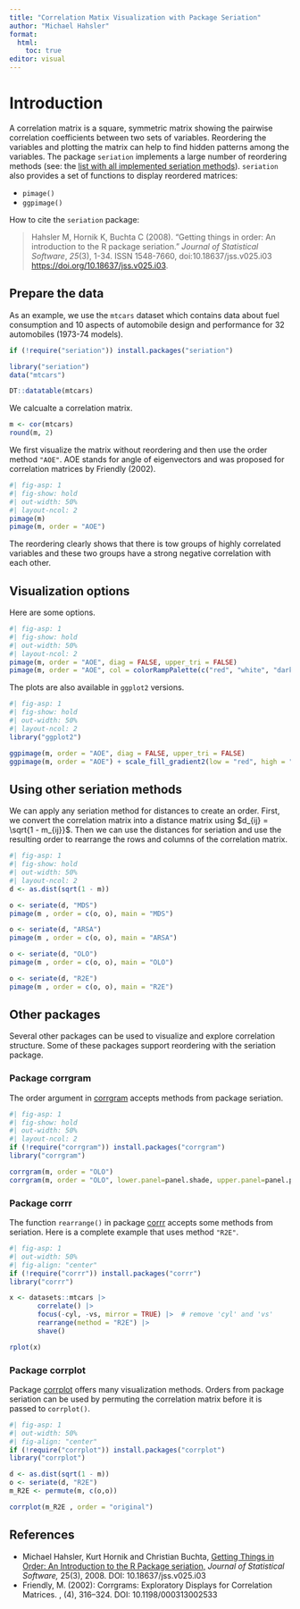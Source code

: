 ```yaml
---
title: "Correlation Matix Visualization with Package Seriation"
author: "Michael Hahsler"
format:
  html:
    toc: true
editor: visual
---
```


# Introduction

A correlation matrix is a square, symmetric matrix showing the pairwise 
correlation coefficients between two sets of variables. Reordering 
the variables and plotting the matrix can help to find hidden patterns among 
the variables. The package `seriation` implements a large number of reordering methods (see: the [list with all implemented seriation methods](https://mhahsler.github.io/seriation/seriation_methods.html)). `seriation` also provides a set of functions to display reordered matrices:

-   `pimage()`
-   `ggpimage()`

How to cite the `seriation` package:

> Hahsler M, Hornik K, Buchta C (2008). "Getting things in order: An introduction to the R package seriation." *Journal of Statistical Software*, *25*(3), 1-34. ISSN 1548-7660, doi:10.18637/jss.v025.i03 <https://doi.org/10.18637/jss.v025.i03>.

## Prepare the data

As an example, we use the `mtcars` dataset 
which contains data about fuel consumption and 10 aspects of automobile design and performance for 32 automobiles (1973-74 models).

```r
if (!require("seriation")) install.packages("seriation")

library("seriation")
data("mtcars")

DT::datatable(mtcars)
```

We calcualte a correlation matrix.

```r
m <- cor(mtcars)
round(m, 2)
```

We first visualize the matrix without reordering and then use the order method `"AOE"`.
AOE stands for angle of eigenvectors and was proposed for correlation matrices by
Friendly (2002).


```r
#| fig-asp: 1
#| fig-show: hold
#| out-width: 50%
#| layout-ncol: 2 
pimage(m)
pimage(m, order = "AOE")
```

The reordering clearly shows that there is tow groups of highly correlated variables and these
two groups have a strong negative correlation with each other.


## Visualization options

Here are some options.

```r
#| fig-asp: 1
#| fig-show: hold
#| out-width: 50%
#| layout-ncol: 2 
pimage(m, order = "AOE", diag = FALSE, upper_tri = FALSE)
pimage(m, order = "AOE", col = colorRampPalette(c("red", "white", "darkgreen"))(100))
```


The plots are also available in `ggplot2` versions.

```r
#| fig-asp: 1
#| fig-show: hold
#| out-width: 50%
#| layout-ncol: 2 
library("ggplot2")

ggpimage(m, order = "AOE", diag = FALSE, upper_tri = FALSE)
ggpimage(m, order = "AOE") + scale_fill_gradient2(low = "red", high = "darkgreen")
```



## Using other seriation methods

We can apply any seriation method for distances to create an order.
First, we convert the correlation matrix into a distance matrix using
$d_{ij} = \sqrt{1 - m_{ij}}$. Then we can use the distances for seriation
and use the resulting order to rearrange the rows and columns of the 
correlation matrix.

```r
#| fig-asp: 1
#| fig-show: hold
#| out-width: 50%
#| layout-ncol: 2 
d <- as.dist(sqrt(1 - m))

o <- seriate(d, "MDS")
pimage(m , order = c(o, o), main = "MDS")

o <- seriate(d, "ARSA")
pimage(m , order = c(o, o), main = "ARSA")

o <- seriate(d, "OLO")
pimage(m , order = c(o, o), main = "OLO")

o <- seriate(d, "R2E")
pimage(m , order = c(o, o), main = "R2E")
```


## Other packages

Several other packages can be used to visualize and explore correlation structure.
Some of these packages support reordering with the seriation package.

### Package corrgram


The order argument in [corrgram](https://kwstat.github.io/corrgram/) accepts methods from package seriation.

```r
#| fig-asp: 1
#| fig-show: hold
#| out-width: 50%
#| layout-ncol: 2 
if (!require("corrgram")) install.packages("corrgram")
library("corrgram")

corrgram(m, order = "OLO")
corrgram(m, order = "OLO", lower.panel=panel.shade, upper.panel=panel.pie)
```

### Package corrr

The function `rearrange()` in package [corrr](https://corrr.tidymodels.org/) accepts some methods from seriation. Here is a 
complete example that uses method `"R2E"`.

```r
#| fig-asp: 1
#| out-width: 50%
#| fig-align: "center"
if (!require("corrr")) install.packages("corrr")
library("corrr")

x <- datasets::mtcars |>
       correlate() |>   
       focus(-cyl, -vs, mirror = TRUE) |>  # remove 'cyl' and 'vs'
       rearrange(method = "R2E") |>  
       shave()

rplot(x)
```


### Package corrplot

Package [corrplot](https://github.com/taiyun/corrplot) offers many visualization 
methods. Orders from package seriation can be used by permuting 
the correlation matrix before it is passed to `corrplot()`.

```r
#| fig-asp: 1
#| out-width: 50%
#| fig-align: "center"
if (!require("corrplot")) install.packages("corrplot")
library("corrplot")

d <- as.dist(sqrt(1 - m))
o <- seriate(d, "R2E")
m_R2E <- permute(m, c(o,o))

corrplot(m_R2E , order = "original")
```

## References

* Michael Hahsler, Kurt Hornik and Christian Buchta, [Getting Things in Order: An Introduction to the R Package seriation,](http://dx.doi.org/10.18637/jss.v025.i03) _Journal of Statistical Software,_ 25(3), 2008.
DOI: 10.18637/jss.v025.i03
* Friendly, M. (2002): Corrgrams: Exploratory Displays for Correlation
Matrices. \emph{The American Statistician}, \bold{56}(4), 316--324.
DOI: 10.1198/000313002533

